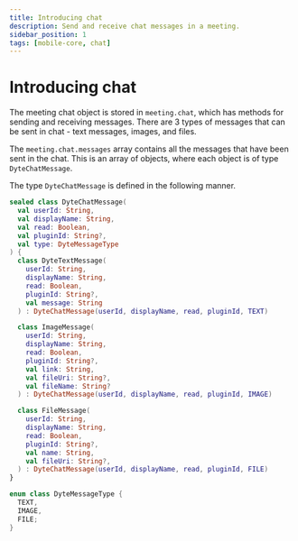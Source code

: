 ```yaml
---
title: Introducing chat
description: Send and receive chat messages in a meeting.
sidebar_position: 1
tags: [mobile-core, chat]
---
```


# Introducing chat

The meeting chat object is stored in `meeting.chat`, which has methods for sending and receiving messages. There are 3 types of messages that can be sent in chat - text messages, images, and files.

The `meeting.chat.messages` array contains all the messages that have been sent in the chat. This is an array of objects, where each object is of type `DyteChatMessage`.

The type `DyteChatMessage` is defined in the following manner.

```kotlin
sealed class DyteChatMessage(
  val userId: String,
  val displayName: String,
  val read: Boolean,
  val pluginId: String?,
  val type: DyteMessageType
) {
  class DyteTextMessage(
    userId: String,
    displayName: String,
    read: Boolean,
    pluginId: String?,
    val message: String
  ) : DyteChatMessage(userId, displayName, read, pluginId, TEXT)

  class ImageMessage(
    userId: String,
    displayName: String,
    read: Boolean,
    pluginId: String?,
    val link: String,
    val fileUri: String?,
    val fileName: String?
  ) : DyteChatMessage(userId, displayName, read, pluginId, IMAGE)

  class FileMessage(
    userId: String,
    displayName: String,
    read: Boolean,
    pluginId: String?,
    val name: String,
    val fileUri: String?,
  ) : DyteChatMessage(userId, displayName, read, pluginId, FILE)
}

enum class DyteMessageType {
  TEXT,
  IMAGE,
  FILE;
}
```
